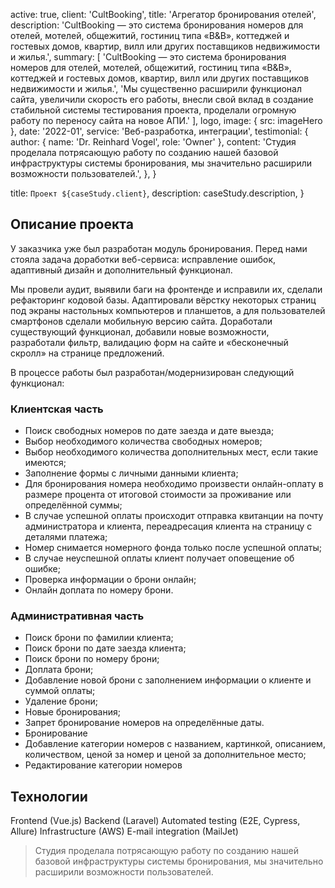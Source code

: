 
  active: true,
  client: 'CultBooking',
  title: 'Агрегатор бронирования отелей',
  description:
    'CultBooking — это система бронирования номеров для отелей, мотелей, общежитий, гостиниц типа «B&B», коттеджей и гостевых домов, квартир, вилл или других поставщиков недвижимости и жилья.',
  summary: [
    'CultBooking — это система бронирования номеров для отелей, мотелей, общежитий, гостиниц типа «B&B», коттеджей и гостевых домов, квартир, вилл или других поставщиков недвижимости и жилья.',
    'Мы существенно расширили функционал сайта, увеличили скорость его работы, внесли свой вклад в создание стабильной системы тестирования проекта, проделали огромную работу по переносу сайта на новое АПИ.'
  ],
  logo,
  image: { src: imageHero },
  date: '2022-01',
  service: 'Веб-разработка, интеграции',
  testimonial: {
    author: { name: 'Dr. Reinhard Vogel', role: 'Owner' },
    content:
      'Студия проделала потрясающую работу по созданию нашей базовой инфраструктуры системы бронирования, мы значительно расширили возможности пользователей.',
  },
}

  title: `Проект ${caseStudy.client}`,
  description: caseStudy.description,
}

## Описание проекта

У заказчика уже был разработан модуль бронирования.
Перед нами стояла задача доработки веб-сервиса: исправление ошибок, адаптивный дизайн и дополнительный функционал.

Мы провели аудит, выявили баги на фронтенде и исправили их, сделали рефакторинг кодовой базы.
Адаптировали вёрстку некоторых страниц под экраны настольных компьютеров и планшетов,
а для пользователей смартфонов сделали мобильную версию сайта.
Доработали существующий функционал, добавили новые возможности, разработали фильтр, валидацию форм на сайте и «бесконечный скролл» на странице предложений.

В процессе работы был разработан/модернизирован следующий функционал:

### Клиентская часть

* Поиск свободных номеров по дате заезда и дате выезда;
* Выбор необходимого количества свободных номеров;
* Выбор необходимого количества дополнительных мест, если такие имеются;
* Заполнение формы с личными данными клиента;
* Для бронирования номера необходимо произвести онлайн-оплату в размере процента от итоговой стоимости за проживание или определённой суммы;
* В случае успешной оплаты происходит отправка квитанции на почту администратора и клиента, переадресация клиента на страницу с деталями платежа;
* Номер снимается номерного фонда только после успешной оплаты;
* В случае неуспешной оплаты клиент получает оповещение об ошибке;
* Проверка информации о брони онлайн;
* Онлайн доплата по номеру брони.

### Административная часть

* Поиск брони по фамилии клиента;
* Поиск брони по дате заезда клиента;
* Поиск брони по номеру брони;
* Доплата брони;
* Добавление новой брони с заполнением информации о клиенте и суммой оплаты;
* Удаление брони;
* Новые бронирования;
* Запрет бронирование номеров на определённые даты.
* Бронирование
* Добавление категории номеров с названием, картинкой, описанием, количеством, ценой за номер и ценой за дополнительное место;
* Редактирование категории номеров

## Технологии

<TagList>
  <TagListItem>Frontend (Vue.js)</TagListItem>
  <TagListItem>Backend (Laravel)</TagListItem>
  <TagListItem>Automated testing (E2E, Cypress, Allure)</TagListItem>
  <TagListItem>Infrastructure (AWS)</TagListItem>
  <TagListItem>E-mail integration (MailJet)</TagListItem>
</TagList>

<Blockquote
  author={{ name: 'Dr. Reinhard Vogel', role: 'Owner' }}
  image={{ src: imagePerson }}
>
    Студия проделала потрясающую работу по созданию нашей базовой инфраструктуры
    системы бронирования, мы значительно расширили возможности пользователей.
</Blockquote>

[comment]: <> (<StatList>)

[comment]: <> (  <StatListItem value="25%" label="Less traffic" />)

[comment]: <> (  <StatListItem value="10x" label="Page load times" />)

[comment]: <> (  <StatListItem value="15%" label="Higher infra costs" />)

[comment]: <> (  <StatListItem value="$1.2M" label="Legal fees" />)

[comment]: <> (</StatList>)
